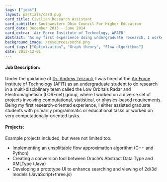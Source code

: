 ```yaml
---
tags: ["jobs"]
layout: partials/card.pug
card_title: Civilian Research Assistant
card_subtitle: Southwestern Ohio Council For Higher Education
card_date: December 2013 - June 2014
card_extra: 'Air Force Institute of Technology, WPAFB'
abstract: "As my first experience doing undergraduate research, I worked in a heavily multi-disciplinary team called the Low Orbitals Radar and Electromagnetism group, where I worked on a diverse set of projects involving computational, statistical, or physics-based requirements"
background_image: /resources/soche.png
card_tags: ["Optimization", "Graph theory", "Flow algorithms"]
date: 2013-12-01
---
```



:::{.flex .items-center .px-2 .py-1 .bg-gray-100}
<h4 class="font-bold bg-gray-100"> Job Description: </h4>
:::

:::{.p-2 .overflow-auto .px-4 .py-2 .bg-white-100 .prose-md}

Under the guidance of [Dr. Andrew Terzuoli](https://www.afit.edu/BIOS/bio.cfm?facID=224), I was hired at the [Air Force Institute of Technology](https://www.afit.edu/) (AFIT) as an undergraduate student to do research in a multi-disciplinary team called the Low Orbitals Radar and Electromagnetism (LOREnet) group, where I worked on a diverse set of projects involving computational, statistical, or physics-based requirements. Being my first research-oriented experience, I either assisted graduate students with primarily programmatic or educational tasks or worked on very computationally-oriented tasks. 

::: 

:::{.flex .items-center .px-2 .py-1 .bg-gray-100}
<h4 class="font-bold bg-gray-100"> Projects: </h4>
:::

:::{.p-2 .overflow-auto .px-4 .py-2 .bg-white-100 .prose-md}

Example projects included, but were not limited too:

:::{.bullet_list .ml-2 .mt-1 .lisc-desc .space-y-2 .prose-md style="list-style-type: disc !important;"}
  - Implementing an unsplittable flow approximation algorithm (C++ and Python)
  - Creating a conversion tool between Oracle's Abstract Data Type and XMLType (Java)
  - Developing a prototype UI to enhance searching and viewing of 2d/3d models (JavaScript+three.js)
:::

:::
